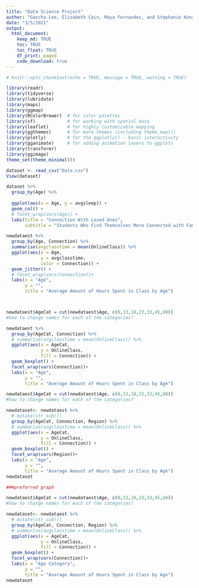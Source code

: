 ```yaml
---
title: "Data Science Project"
author: "Gaocha Lee, Elizabeth Cain, Maya Fernandez, and Stephanie Konadu-Acheampong "
date: "3/5/2021"
output: 
  html_document:
    keep_md: TRUE
    toc: TRUE
    toc_float: TRUE
    df_print: paged
    code_download: true
---
```



```r
# knitr::opts_chunk$set(echo = TRUE, message = TRUE, warning = TRUE)
```


```r
library(readr)
library(tidyverse)
library(lubridate)
library(maps)          
library(ggmap)
library(RColorBrewer)  # for color palettes
library(sf)            # for working with spatial data
library(leaflet)       # for highly customizable mapping
library(ggthemes)      # for more themes (including theme_map())
library(plotly)        # for the ggplotly() - basic interactivity
library(gganimate)     # for adding animation layers to ggplots
library(transformr)
library(ggimage)
theme_set(theme_minimal())
```

```r
dataset <- read_csv("Data.csv")
View(dataset)
```


```r
dataset %>% 
  group_by(Age) %>% 
  
  ggplot(aes(x = Age, y = avgsleep)) +
  geom_col() +
  # facet_wrap(vars(Age)) +
  labs(title = "Connection With Loved Ones", 
       subtitle = "Students Who Find Themselves More Connected with Family, Close Friends, and Relatives")

```

```r

newdataest %>%
  group_by(Age, Connection) %>%
  summarise(avgclasstime = mean(OnlineClass)) %>%
  ggplot(aes(x = Age,
             y = avgclasstime, 
             color = Connection)) +
  geom_jitter() +
  # facet_wrap(vars(Connection))+
  labs(x = "Age", 
       y = "", 
       title = "Average Amount of Hours Spent in Class by Age")




```


```r

newdataest$AgeCat = cut(newdataest$Age, c(0,13,18,23,33,45,60))
#how to change names for each of the categories?

newdataest %>%
  group_by(AgeCat, Connection) %>%
  # summarise(avgclasstime = mean(OnlineClass)) %>%
  ggplot(aes(x = AgeCat,
             y = OnlineClass, 
             fill = Connection)) +
  geom_boxplot() +
  facet_wrap(vars(Connection))+
  labs(x = "Age", 
       y = "", 
       title = "Average Amount of Hours Spent in Class by Age")


```


```r
newdataest$AgeCat = cut(newdataest$Age, c(0,13,18,23,33,45,60))
#how to change names for each of the categories?

newdataset<- newdataest %>%
  # mutate(str_sub())
  group_by(AgeCat, Connection, Region) %>%
  # summarise(avgclasstime = mean(OnlineClass)) %>%
  ggplot(aes(x = AgeCat,
             y = OnlineClass, 
             fill = Connection)) +
  geom_boxplot() +
  facet_wrap(vars(Region))+
  labs(x = "Age", 
       y = "", 
       title = "Average Amount of Hours Spent in Class by Age")
newdataset 

```


```r

###preferred graph 

newdataest$AgeCat = cut(newdataest$Age, c(0,13,18,23,33,45,60))
#how to change names for each of the categories?

newdataset<- newdataest %>%
  # mutate(str_sub())
  group_by(AgeCat, Connection, Region) %>%
  # summarise(avgclasstime = mean(OnlineClass)) %>%
  ggplot(aes(x = AgeCat,
             y = OnlineClass, 
             fill = Connection)) +
  geom_boxplot() +
  facet_wrap(vars(Connection))+
  labs(x = "Age Category", 
       y = "", 
       title = "Average Amount of Hours Spent in Class by Age")
newdataset 
```


